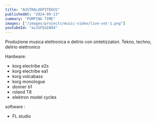 ```yaml
---
title: "AUSTRALOOPITEKUS"
publishedAt: "2024-09-13"
summary: "PUMPING TIME"
images: ["/images/projects/music-video/live-set-1.png"]
youtubeId: "asJGFQaIW44"
---
```


Produzione musica elettronica e delirio con sintetizzatori.
Tekno, techno, delirio elettronico

Hardware:
- korg electribe e2s
- korg electribe ea1
- korg volcabass
- korg monologue
- donner b1
- roland T8
- elektron model cycles

software :
 - FL studio